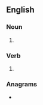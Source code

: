 ==English==

===Noun===
{{head|en|noun plural form}}

# {{plural of|interlock|lang=en}}

===Verb===
{{head|en|verb form}}

# {{en-third-person singular of|interlock}}

===Anagrams===
* {{anagrams|en|closer-knit}}
